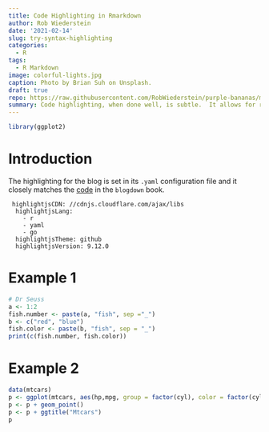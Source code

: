```yaml
---
title: Code Highlighting in Rmarkdown
author: Rob Wiederstein
date: '2021-02-14'
slug: try-syntax-highlighting
categories:
  - R
tags:
  - R Markdown
image: colorful-lights.jpg
caption: Photo by Brian Suh on Unsplash.
draft: true
repo: https://raw.githubusercontent.com/RobWiederstein/purple-bananas/main/content/post/2021-02-14-try-syntax-highlighting/index.Rmd
summary: Code highlighting, when done well, is subtle.  It allows for readers to distinguish between key parts of the code like text and numbers.  The easier it is to read, the easier it is to find potential mistakes. Like a multicolored polestar, it guides the lost through the darkness.
---
```


```r
library(ggplot2)
```
# Introduction
The highlighting for the blog is set in its `.yaml` configuration file and it closely matches the [code](https://bookdown.org/yihui/blogdown/themes.html) in the `blogdown` book.


```
 highlightjsCDN: //cdnjs.cloudflare.com/ajax/libs
  highlightjsLang:
    - r
    - yaml
    - go
  highlightjsTheme: github
  highlightjsVersion: 9.12.0
```

# Example 1

```r
# Dr Seuss
a <- 1:2
fish.number <- paste(a, "fish", sep ="_")
b <- c("red", "blue")
fish.color <- paste(b, "fish", sep = "_")
print(c(fish.number, fish.color))
```

# Example 2

```r
data(mtcars)
p <- ggplot(mtcars, aes(hp,mpg, group = factor(cyl), color = factor(cyl)))
p <- p + geom_point()
p <- p + ggtitle("Mtcars")
p
```
